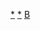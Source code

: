 {{asbox
|image=P vip.png
|category=艺术家小作品
|subject=與[[艺术家]]相關的
|name=Template:Artist-stub
}}<noinclude>
[[Category:艺术家小作品|*]]
[[Category:藝術家小作品模板|*]]
[[Category:藝術小作品模板|B]]
</noinclude>